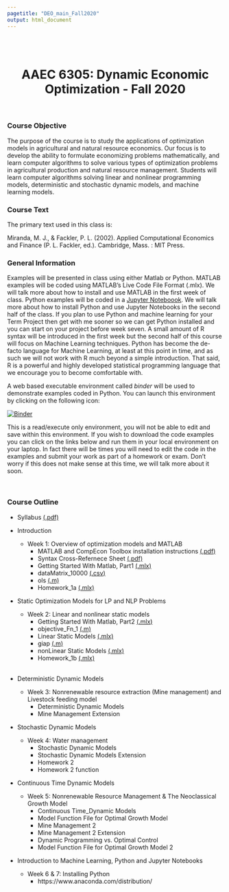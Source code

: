 ```yaml
---
pagetitle: "DEO_main_Fall2020"
output: html_document
---
```

<br>
<br>

<center>
# **AAEC 6305: Dynamic Economic Optimization** - Fall 2020  
</center>

<br>

### Course Objective

The purpose of the course is to study the applications of optimization models in agricultural and natural resource economics. Our focus is to develop the ability to formulate economizing problems mathematically, and learn computer algorithms to solve various types of optimization problems in agricultural production and natural resource management. Students will learn computer algorithms solving linear and nonlinear programming models, deterministic and stochastic dynamic models, and machine learning models.

### Course Text

The primary text used in this class is:

Miranda, M. J., & Fackler, P. L. (2002). Applied Computational Economics and Finance (P. L. Fackler, ed.). Cambridge, Mass. : MIT Press.
  
### General Information

Examples will be presented in class using either Matlab or Python. MATLAB examples will be coded using MATLAB's Live Code File Format (.mlx). We will talk more about how to install and use MATLAB in the first week of class. Python examples will be coded in a [Jupyter Noteboook](https://jupyter.org/). We will talk more about how to install Python and use Jupyter Notebooks in the second half of the class. If you plan to use Python and machine learning for your Term Project then get with me sooner so we can get Python installed and you can start on your project before week seven. A small amount of R syntax will be introduced in the first week but the second half of this course will focus on Machine Learning techniques. Python has become the de-facto language for Machine Learning, at least at this point in time, and as such we will not work with R much beyond a simple introduction. That said, R is a powerful and highly developed statistical programming language that we encourage you to become comfortable with.

A web based executable environment called *binder* will be used to demonstrate examples coded in Python. You can launch this environment by clicking on the following icon:  
  
[![Binder](https://mybinder.org/badge_logo.svg)](https://mybinder.org/v2/gh/malooney/Dynamic_Economic_Optimization_Fall2019/master?urlpath=lab)

This is a read/execute only environment, you will not be able to edit and save within this environment. If you wish to download the code examples you can click on the links below and run them in your local environment on your laptop. In fact there will be times you will need to edit the code in the examples and submit your work as part of a homework or exam. Don't worry if this does not make sense at this time, we will talk more about it soon.

<br>

### Course Outline

* Syllabus [(.pdf)](Optim_Class_Fall2020/Syllabus _AAEC6305_Fall2020.pdf)  

* Introduction 
<br>
   *  Week 1: Overview of optimization models and MATLAB  
      * MATLAB and CompEcon Toolbox installation instructions 
      [(.pdf)](Optim_Class_Fall2020/softwareInstall/install_MATLAB_COMPECON.pdf)
      * Syntax Cross-Refernece Sheet
      [(.pdf)](Optim_Class_Fall2020/xRef/xRef_Matlab_Python_R.pdf)  
      * Getting Started With Matlab, Part1
      [(.mlx)](Optim_Class_Fall2020/GettingStartedWithMatlab_Part1.mlx)
      * dataMatrix_10000 [(.csv)](Optim_Class_Fall2020/dataMatrix_10000.csv)
      * ols [(.m)](Optim_Class_Fall2020/ols.m)
      * Homework_1a [(.mlx)](Optim_Class_Fall2020/Homework_1a.mlx)
<br>
* Static Optimization Models for LP and NLP Problems
<br>
   *  Week 2: Linear and nonlinear static models 
      * Getting Started With Matlab, Part2
      [(.mlx)](Optim_Class_Fall2020/GettingStartedWithMatlab_Part2.mlx)
      * objective_Fn_1 [(.m)](Optim_Class_Fall2020/objective_Fn_1.m)
      * Linear Static Models [(.mlx)](Optim_Class_Fall2020/LinearStaticModels.mlx)
      * giap [(.m)](Optim_Class_Fall2020/giap.m)
      * nonLinear Static Models
      [(.mlx)](Optim_Class_Fall2020/nonLinearStaticModels.mlx)
      *  Homework_1b [(.mlx)](Optim_Class_Fall2020/Homework_1b.mlx)  
<br>
* Deterministic Dynamic Models  
   *  Week 3: Nonrenewable resource extraction (Mine management) and Livestock feeding model
      *  Deterministic Dynamic Models
      <!--[(.mlx)](Optim_Class_Fall2020/Deterministic_Dynamic_Models.mlx)  -->
      *   Mine Management Extension <!--[(.m)](Optim_Class_Fall2020/mineExt.m)  -->
<br>
* Stochastic Dynamic Models  
    *  Week 4: Water management
         *   Stochastic Dynamic Models
         <!--[(.mlx)](Optim_Class_Fall2020/Stochastic_Dynamic_Models.mlx)-->
         *   Stochastic Dynamic Models Extension
         <!--[(.mlx)](Optim_Class_Fall2020/Stochastic_Dynamic_Models_CD.mlx)-->
         *   Homework 2 <!--[(.mlx)](Optim_Class_Fall2020/Homework_2.mlx)  -->
         *   Homework 2 function <!--[(.m)](Optim_Class_Fall2020/HW2_function.m)  -->
<br>
* Continuous Time Dynamic Models  
    *  Week 5: Nonrenewable Resource Management & The Neoclassical Growth Model
         *   Continuous Time_Dynamic Models
         <!--[(.mlx)](Optim_Class_Fall2020/Continuous_Time_Dynamic_Models.mlx) --> 
         *   Model Function File for Optimal Growth Model
         <!--[(.m)](Optim_Class_Fall2020/mfsc01.m)  -->
         *   Mine Management 2 <!--[(.m)](Optim_Class_Fall2020/mining2.m)  -->
         *   Mine Management 2 Extension <!--[(.m)](Optim_Class_Fall2020/mining2_cd.m) -->
         *   Dynamic Programming vs. Optimal Control
         <!--[(.mlx)](Optim_Class_Fall2020/Dynamic_Programming_vs_Optimal_Control.mlx)-->  
         *   Model Function File for Optimal Growth Model 2
         <!--[(.m)](Optim_Class_Fall2020/mfsc01.m)  -->
<br>

* Introduction to Machine Learning, Python and Jupyter Notebooks
    *  Week 6 & 7: Installing Python
         *   https://www.anaconda.com/distribution/
<br>
<br>
<br>
<br>
<br>
<br>
<br>
<br>
<br>
<br>
